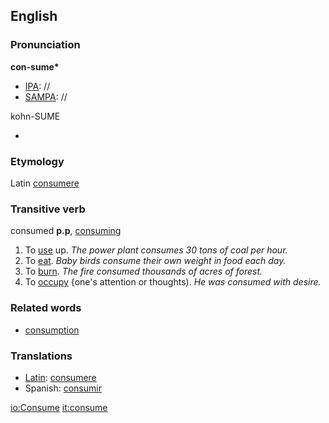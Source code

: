 ==English==
===Pronunciation===

'''con-sume*'''
*[[IPA]]: //
*[[SAMPA]]: //
kohn-SUME
*{{audio|en-us-conusme.ogg|Audio (US)}}

===Etymology===

Latin [[consumere]]

===Transitive verb===

consumed '''p.p''', [[consuming]]

#To [[use]] up.  ''The power plant consumes 30 tons of coal per hour.''
#To [[eat]].  ''Baby birds consume their own weight in food each day.''
#To [[burn]].  ''The fire consumed thousands of acres of forest.''
#To [[occupy]] {one's attention or thoughts). ''He was consumed with desire.''

===Related words===

*[[consumption]]

===Translations===
*[[Latin]]: [[consumere]]
*Spanish: [[consumir]]

[[io:Consume]]
[[it:consume]]